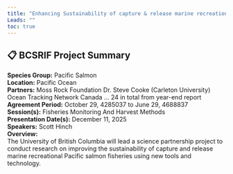 ```yaml
---
title: "Enhancing Sustainability of capture & release marine recreational Pacific salmon fisheries using new tools/technology"
Leads: ""
toc: true
---
```


## 📋 BCSRIF Project Summary

**Species Group:** Pacific Salmon  
**Location:** Pacific Ocean  
**Partners:** Moss Rock Foundation
Dr. Steve Cooke (Carleton University)
Ocean Tracking Network Canada
... 24 in total from year-end report  
**Agreement Period:** October 29, 4285037 to June 29, 4688837  
**Session(s):** Fisheries Monitoring And Harvest Methods  
**Presentation Date(s):** December 11, 2025  
**Speakers:** Scott Hinch  
**Overview:**  
The University of British Columbia will lead a science partnership project to conduct research on improving the sustainability of capture and release marine recreational Pacific salmon fisheries using new tools and technology.   

